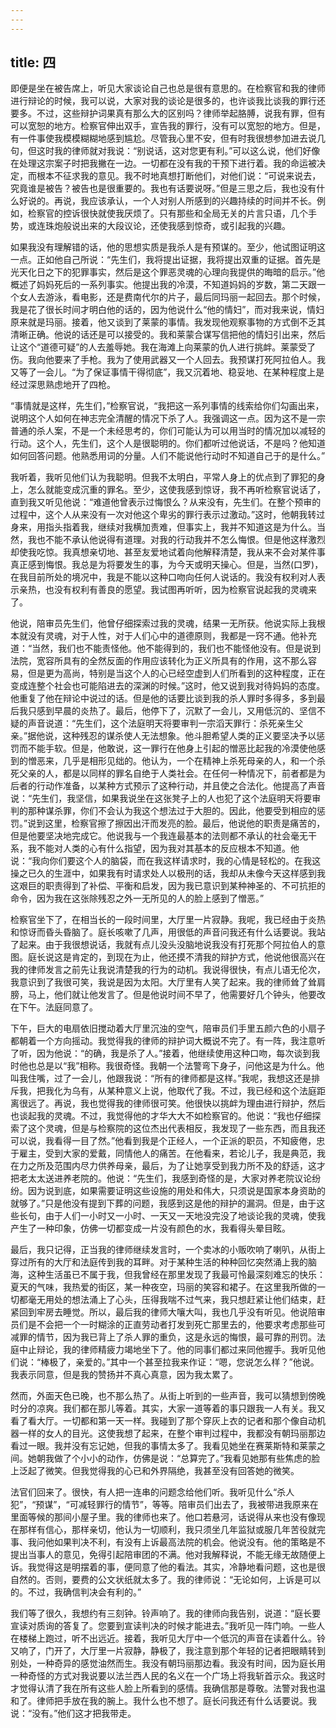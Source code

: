 ```yaml
---
---
---
```

title: 四
---



即便是坐在被告席上，听见大家谈论自己也总是很有意思的。在检察官和我的律师进行辩论的时候，我可以说，大家对我的谈论是很多的，也许谈我比谈我的罪行还要多。不过，这些辩护词果真有那么大的区别吗？律师举起胳膊，说我有罪，但有可以宽恕的地方。检察官伸出双手，宣告我的罪行，没有可以宽恕的地方。但是，有一件事使我模模糊糊地感到尴尬。尽管我心里不安，但有时我很想参加进去说几句，但这时我的律师就对我说：“别说话，这对您更有利。”可以这么说，他们好像在处理这宗案子时把我撇在一边。一切都在没有我的干预下进行着。我的命运被决定，而根本不征求我的意见。我不时地真想打断他们，对他们说：“可说来说去，究竟谁是被告？被告也是很重要的。我也有话要说呀。”但是三思之后，我也没有什么好说的。再说，我应该承认，一个人对别人所感到的兴趣持续的时间并不长。例如，检察官的控诉很快就使我厌烦了。只有那些和全局无关的片言只语，几个手势，或连珠炮般说出来的大段议论，还使我感到惊奇，或引起我的兴趣。

如果我没有理解错的话，他的思想实质是我杀人是有预谋的。至少，他试图证明这一点。正如他自己所说：“先生们，我将提出证据，我将提出双重的证据。首先是光天化日之下的犯罪事实，然后是这个罪恶灵魂的心理向我提供的晦暗的启示。”他概述了妈妈死后的一系列事实。他提出我的冷漠，不知道妈妈的岁数，第二天跟一个女人去游泳，看电影，还是费南代尔的片子，最后同玛丽一起回去。那个时候，我是花了很长时间才明白他的话的，因为他说什么“他的情妇”，而对我来说，情妇原来就是玛丽。接着，他又谈到了莱蒙的事情。我发现他观察事物的方式倒不乏其清晰正确。他说的话还是可以接受的。我和莱蒙合谋写信把他的情妇引出来，然后让这个“道德可疑”的人去羞辱她。我在海滩上向莱蒙的仇人进行挑衅。莱蒙受了伤。我向他要来了手枪。我为了使用武器又一个人回去。我预谋打死阿拉伯人。我又等了一会儿。“为了保证事情干得彻底”，我又沉着地、稳妥地、在某种程度上是经过深思熟虑地开了四枪。

“事情就是这样，先生们，”检察官说，“我把这一系列事情的线索给你们勾画出来，说明这个人如何在神志完全清醒的情况下杀了人。我强调这一点。因为这不是一宗普通的杀人案，不是一个未经思考的，你们可能认为可以用当时的情况加以减轻的行动。这个人，先生们，这个人是很聪明的。你们都听过他说话，不是吗？他知道如何回答问题。他熟悉用词的分量。人们不能说他行动时不知道自己于的是什么。”

我听着，我听见他们认为我聪明。但我不太明白，平常人身上的优点到了罪犯的身上，怎么就能变成沉重的罪名。至少，这使我感到惊讶，我不再听检察官说话了，直到我又听见他说：“难道他曾表示过悔恨么？从来没有，先生们。在整个预审的过程中，这个人从来没有一次对他这个卑劣的罪行表示过激动。”这时，他朝我转过身来，用指头指着我，继续对我横加责难，但事实上，我并不知道这是为什么。当然，我也不能不承认他说得有道理。对我的行动我并不怎么悔恨。但是他这样激烈却使我吃惊。我真想亲切地、甚至友爱地试着向他解释清楚，我从来不会对某件事真正感到悔恨。我总是为将要发生的事，为今天或明天操心。但是，当然(口罗)，在我目前所处的境况中，我是不能以这种口吻向任何人说话的。我没有权利对人表示亲热，也没有权利有善良的愿望。我试图再听听，因为检察官说起我的灵魂来了。

他说，陪审员先生们，他曾仔细探索过我的灵魂，结果一无所获。他说实际上我根本就没有灵魂，对于人性，对于人们心中的道德原则，我都是一窍不通。他补充道：“当然，我们也不能责怪他。他不能得到的，我们也不能怪他没有。但是说到法院，宽容所具有的全然反面的作用应该转化为正义所具有的作用，这不那么容易，但是更为高尚，特别是当这个人的心已经空虚到人们所看到的这种程度，正在变成连整个社会也可能陷进去的深渊的时候。”这时，他又说到我对待妈妈的态度。他重复了他在辩论中说过的话。但是他的话要比谈到我的杀人罪时多得多，多到最后我只感到早晨的炎热了。最后，他停下了，沉默了一会儿，又用低沉的、坚信不疑的声音说道：“先生们，这个法庭明天将要审判一宗滔天罪行：杀死亲生父亲。”据他说，这种残忍的谋杀使人无法想象。他斗胆希望人类的正义要坚决予以惩罚而不能手软。但是，他敢说，这一罪行在他身上引起的憎恶比起我的冷漠使他感到的憎恶来，几乎是相形见绌的。他认为，一个在精神上杀死母亲的人，和一个杀死父亲的人，都是以同样的罪名自绝于人类社会。在任何一种情况下，前者都是为后者的行动作准备，以某种方式预示了这种行动，并且使之合法化。他提高了声音说：“先生们，我坚信，如果我说坐在这张凳子上的人也犯了这个法庭明天将要审判的那种谋杀罪，你们不会认为我这个想法过于大胆的。因此，他要受到相应的惩罚。”说到这里，检察官擦了擦因出汗而发亮的脸。最后，他说他的职责是痛苦的，但是他要坚决地完成它。他说我与一个我连最基本的法则都不承认的社会毫无干系，我不能对人类的心有什么指望，因为我对其基本的反应根本不知道。他说：“我向你们要这个人的脑袋，而在我这样请求时，我的心情是轻松的。在我这操之已久的生涯中，如果我有时请求处人以极刑的话，我却从未像今天这样感到我这艰巨的职责得到了补偿、平衡和启发，因为我已意识到某种神圣的、不可抗拒的命令，因为我在这张除残忍之外一无所见的人的脸上感到了憎恶。”

检察官坐下了，在相当长的一段时间里，大厅里一片寂静。我呢，我已经由于炎热和惊讶而昏头昏脑了。庭长咳嗽了几声，用很低的声音问我还有什么话要说。我站了起来。由于我很想说话，我就有点儿没头没脑地说我没有打死那个阿拉伯人的意图。庭长说这是肯定的，到现在为止，他还摸不清我的辩护方式，他说他很高兴在我的律师发言之前先让我说清楚我的行为的动机。我说得很快，有点儿语无伦次，我意识到了我很可笑，我说是因为太阳。大厅里有人笑了起来。我的律师耸了耸肩膀，马上，他们就让他发言了。但是他说时间不早了，他需要好几个钟头，他要改在下午。法庭同意了。

下午，巨大的电扇依旧搅动着大厅里沉浊的空气，陪审员们手里五颜六色的小扇子都朝着一个方向摇动。我觉得我的律师的辩护词大概说不完了。有一阵，我注意听了听，因为他说：“的确，我是杀了人。”接着，他继续使用这种口吻，每次谈到我时他也总是以“我”相称。我很奇怪。我朝一个法警弯下身子，问他这是为什么。他叫我住嘴，过了一会儿，他跟我说：“所有的律师都是这样。”我呢，我想这还是排斥我，把我化为乌有，从某种意义上说，他取代了我。不过，我已经和这个法庭距离很远了。再说，我也觉得我的律师很可笑。他很快以挑衅为理由进行辩护，然后也谈起我的灵魂。不过，我觉得他的才华大大不如检察官的。他说：“我也仔细探索了这个灵魂，但是与检察院的这位杰出代表相反，我发现了一些东西，而且我还可以说，我看得一目了然。”他看到我是个正经人，一个正派的职员，不知疲倦，忠于雇主，受到大家的爱戴，同情他人的痛苦。在他看来，若论儿子，我是典范，我在力之所及范围内尽力供养母亲，最后，为了让她享受到我力所不及的舒适，这才把老太太送进养老院的。他说：“先生们，我感到奇怪的是，大家对养老院议论纷纷。因为说到底，如果需要证明这些设施的用处和伟大，只须说是国家本身资助的就够了。”只是他没有提到下葬的问题，我感到这是他的辩护的漏洞。但是，由于这些长句，由于人们一小时又一小时、一天又一天地没完没了地谈论我的灵魂，使我产生了一种印象，仿佛一切都变成一片没有颜色的水，我看得头晕目眩。

最后，我只记得，正当我的律师继续发言时，一个卖冰的小贩吹响了喇叭，从街上穿过所有的大厅和法庭传到我的耳畔。对于某种生活的种种回忆突然涌上我的脑海，这种生活虽已不属于我，但我曾经在那里发现了我最可怜最深刻难忘的快乐：夏天的气味，我热爱的街区，某一种夜空，玛丽的笑容和裙子。在这里我所做的一切都毫无用处的想法涌上了心头，压得我喘不过气来，我只想赶紧让他们结束，赶紧回到牢房去睡觉。所以，最后我的律师大嚷大叫，我也几乎没有听见。他说陪审员们是不会把一个一时糊涂的正直劳动者打发到死亡那里去的，他要求考虑那些可减罪的情节，因为我已背上了杀人罪的重负，这是永远的悔恨，最可靠的刑罚。法庭中止辩论，我的律师精疲力竭地坐下了。他的同事们都过来同他握手。我听见他们说：“棒极了，亲爱的。”其中一个甚至拉我来作证：“嗯，您说怎么样？”他说。我表示同意，但是我的赞扬并不真心真意，因为我太累了。

然而，外面天色已晚，也不那么热了。从街上听到的一些声音，我可以猜想到傍晚时分的凉爽。我们都在那儿等着。其实，大家一道等着的事只跟我一人有关。我又看了看大厅。一切都和第一天一样。我碰到了那个穿灰上衣的记者和那个像自动机器一样的女人的目光。这使我想了起来，在整个审判过程中，我都没有朝玛丽那边看过一眼。我并没有忘记她，但我的事情太多了。我看见她坐在赛莱斯特和莱蒙之间。她朝我做了个小小的动作，仿佛是说：“总算完了。”我看见她那有些焦虑的脸上泛起了微笑。但我觉得我的心已和外界隔绝，我甚至没有回答她的微笑。

法官们回来了。很快，有人把一连串的问题念给他们听。我听见什么“杀人犯”，“预谋”，“可减轻罪行的情节”，等等。陪审员们出去了，我被带进我原来在里面等候的那间小屋子里。我的律师也来了。他口若悬河，话说得从来也没有像现在那样有信心，那样亲切，他认为一切顺利，我只须坐几年监狱或服几年苦役就完事、我问他如果判决不利，有没有上诉最高法院的机会。他说没有。他的策略是不提出当事人的意见，免得引起陪审团的不满。他对我解释说，不能无缘无故随便上诉。我觉得这是明摆着的事，便同意了他的看法。其实，冷静地看问题，这也是很自然的。否则，要费的公文状纸就太多了。我的律师说：“无论如何，上诉是可以的。不过，我确信判决会有利的。”

我们等了很久，我想约有三刻钟。铃声响了。我的律师向我告别，说道：“庭长要宣读对质询的答复了。您要到宣读判决的时候才能进去。”我听见一阵门响。一些人在楼梯上跑过，听不出远近。接着，我听见大厅中一个低沉的声音在读着什么。铃又响了，门开了，大厅里一片寂静，静极了，我注意到那个年轻的记者把眼睛转到别处，一种奇异的感觉油然而生。我没有朝玛丽那边看。我没有时间，因为庭长用一种奇怪的方式对我说要以法兰西人民的名义在一个广场上将我斩首示众。我这时才觉得认清了我在所有这些人脸上所看到的感情。我确信那是尊敬。法警对我也温和了。律师把手放在我的腕上。我什么也不想了。庭长问我还有什么话要说。我说：“没有。”他们这才把我带走。